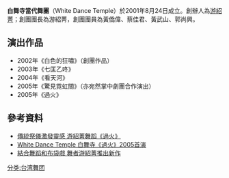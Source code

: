 '''白舞寺當代舞團'''（White Dance Temple）於2001年8月24日成立。創辦人為[[游紹菁|游紹菁]]；創團團長為游紹菁，創團團員為黃僑偉、蔡佳君、黃武山、郭尚興。

== 演出作品 ==
* 2002年《白色的狂嘯》（創團作品）
* 2003年《七匡乙咚》
* 2004年《看天河》
* 2005年《驚見霓虹關》（亦宛然掌中劇團合作演出）
* 2005年《過火》

== 參考資料 ==
* [http://www.libertytimes.com.tw/2005/new/aug/17/life/art-4.htm 傳統祭儀激發靈感 游紹菁舞蹈《過火》]{{dead link|date=2018年1月 |bot=InternetArchiveBot |fix-attempted=yes }}
* [http://www.youtube.com/watch?v=oTgm4LDXCjc White Dance Temple 白舞寺《過火》2005首演 ] {{Wayback|url=http://www.youtube.com/watch?v=oTgm4LDXCjc |date=20170818030122 }}
* [http://www.epochtimes.com/b5/3/2/9/n273874.htm 結合舞蹈和布袋戲 舞者游紹菁推出新作] {{Wayback|url=http://www.epochtimes.com/b5/3/2/9/n273874.htm |date=20170305192409 }}


[[分类:台湾舞团|分类:台湾舞团]]